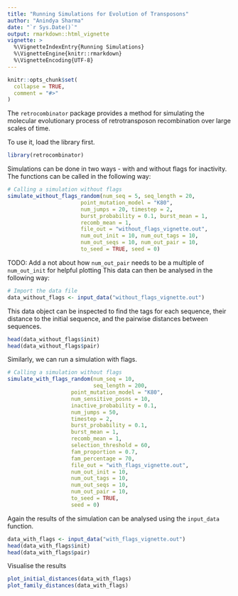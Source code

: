```yaml
---
title: "Running Simulations for Evolution of Transposons"
author: "Anindya Sharma"
date: "`r Sys.Date()`"
output: rmarkdown::html_vignette
vignette: >
  %\VignetteIndexEntry{Running Simulations}
  %\VignetteEngine{knitr::rmarkdown}
  %\VignetteEncoding{UTF-8}
---
```


```r
knitr::opts_chunk$set(
  collapse = TRUE,
  comment = "#>"
)
```

The `retrocombinator` package provides a method for simulating the molecular
evolutionary process of retrotransposon recombination over large scales of time.

To use it, load the library first.
```r
library(retrocombinator)
```

Simulations can be done in two ways - with and without flags for inactivity.
The functions can be called in the following way:

```r
# Calling a simulation without flags
simulate_without_flags_random(num_seq = 5, seq_length = 20,
                       point_mutation_model = "K80",
                       num_jumps = 20, timestep = 2,
                       burst_probability = 0.1, burst_mean = 1,
                       recomb_mean = 1,
                       file_out = "without_flags_vignette.out",
                       num_out_init = 10, num_out_tags = 10,
                       num_out_seqs = 10, num_out_pair = 10,
                       to_seed = TRUE, seed = 0)
```

TODO: Add a not about how `num_out_pair` needs to be a multiple of
`num_out_init` for helpful plotting
This data can then be analysed in the following way:

```r
# Import the data file
data_without_flags <- input_data("without_flags_vignette.out")
```

This data object can be inspected to find the tags for each sequence, their distance to the initial sequence, and the pairwise distances between sequences.

```r
head(data_without_flags$init)
head(data_without_flags$pair)
```

Similarly, we can run a simulation with flags.

```r
# Calling a simulation without flags
simulate_with_flags_random(num_seq = 10, 
                           seq_length = 200,
                    point_mutation_model = "K80",
                    num_sensitive_posns = 10, 
                    inactive_probability = 0.1, 
                    num_jumps = 50, 
                    timestep = 2,
                    burst_probability = 0.1, 
                    burst_mean = 1,
                    recomb_mean = 1,
                    selection_threshold = 60, 
                    fam_proportion = 0.7, 
                    fam_percentage = 70,
                    file_out = "with_flags_vignette.out",
                    num_out_init = 10, 
                    num_out_tags = 10,
                    num_out_seqs = 10, 
                    num_out_pair = 10,
                    to_seed = TRUE, 
                    seed = 0)
```

Again the results of the simulation can be analysed using the `input_data` function.

```r
data_with_flags <- input_data("with_flags_vignette.out")
head(data_with_flags$init)
head(data_with_flags$pair)
```

Visualise the results
```r
plot_initial_distances(data_with_flags)
plot_family_distances(data_with_flags)
```
